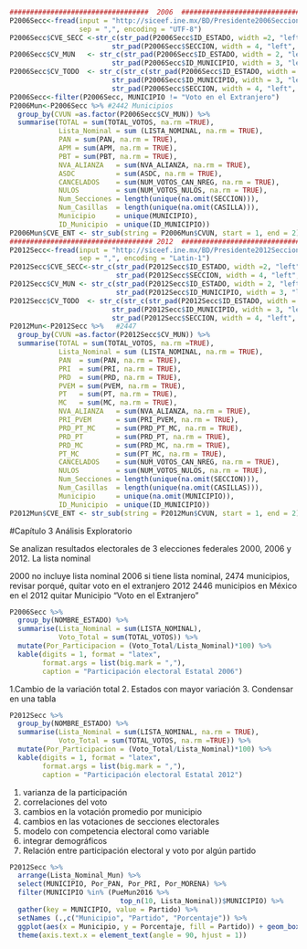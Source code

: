 ```r
##################################  2006  ###############################
P2006Secc<-fread(input = "http://siceef.ine.mx/BD/Presidente2006Seccion.csv", 
                 sep = ",", encoding = "UTF-8")
P2006Secc$CVE_SECC <-str_c(str_pad(P2006Secc$ID_ESTADO, width =2, "left", "0"),         #Estado Sección
                         str_pad(P2006Secc$SECCION, width = 4, "left", "0"))
P2006Secc$CV_MUN   <- str_c(str_pad(P2006Secc$ID_ESTADO, width = 2, "left", "0"),       #Estado Municipio
                         str_pad(P2006Secc$ID_MUNICIPIO, width = 3, "left", "0"))
P2006Secc$CV_TODO  <- str_c(str_c(str_pad(P2006Secc$ID_ESTADO, width = 2, "left", "0"), #Estado, Municipio, Sección
                         str_pad(P2006Secc$ID_MUNICIPIO, width = 3, "left", "0")), 
                         str_pad(P2006Secc$SECCION, width = 4, "left", "0"))
P2006Secc<-filter(P2006Secc, MUNICIPIO != "Voto en el Extranjero")
P2006Mun<-P2006Secc %>% #2442 Municipios 
  group_by(CVUN =as.factor(P2006Secc$CV_MUN)) %>%
  summarise(TOTAL = sum(TOTAL_VOTOS, na.rm =TRUE),
            Lista_Nominal = sum (LISTA_NOMINAL, na.rm = TRUE),
            PAN = sum(PAN, na.rm = TRUE),
            APM = sum(APM, na.rm = TRUE),
            PBT = sum(PBT, na.rm = TRUE),
            NVA_ALIANZA   = sum(NVA_ALIANZA, na.rm = TRUE),
            ASDC          = sum(ASDC, na.rm = TRUE), 
            CANCELADOS    = sum(NUM_VOTOS_CAN_NREG, na.rm = TRUE),
            NULOS         = sum(NUM_VOTOS_NULOS, na.rm = TRUE),
            Num_Secciones = length(unique(na.omit(SECCION))),
            Num_Casillas  = length(unique(na.omit(CASILLA))),
            Municipio     = unique(MUNICIPIO), 
            ID_Municipio  = unique(ID_MUNICIPIO))
P2006Mun$CVE_ENT <- str_sub(string = P2006Mun$CVUN, start = 1, end = 2)
################################### 2012  #######################################
P2012Secc<-fread(input = "http://siceef.ine.mx/BD/Presidente2012Seccion.csv", 
                 sep = ",", encoding = "Latin-1")
P2012Secc$CVE_SECC<-str_c(str_pad(P2012Secc$ID_ESTADO, width =2, "left", "0"),
                          str_pad(P2012Secc$SECCION, width = 4, "left", "0"))
P2012Secc$CV_MUN <- str_c(str_pad(P2012Secc$ID_ESTADO, width = 2, "left", "0"),
                          str_pad(P2012Secc$ID_MUNICIPIO, width = 3, "left", "0"))
P2012Secc$CV_TODO  <- str_c(str_c(str_pad(P2012Secc$ID_ESTADO, width = 2, "left", "0"), #Estado, Municipio, Sección
                         str_pad(P2012Secc$ID_MUNICIPIO, width = 3, "left", "0")), 
                         str_pad(P2012Secc$SECCION, width = 4, "left", "0"))
P2012Mun<-P2012Secc %>%   #2447
  group_by(CVUN =as.factor(P2012Secc$CV_MUN)) %>%
  summarise(TOTAL = sum(TOTAL_VOTOS, na.rm =TRUE),
            Lista_Nominal = sum (LISTA_NOMINAL, na.rm = TRUE),
            PAN  = sum(PAN, na.rm = TRUE),
            PRI  = sum(PRI, na.rm = TRUE),
            PRD  = sum(PRD, na.rm = TRUE),
            PVEM = sum(PVEM, na.rm = TRUE),
            PT   = sum(PT, na.rm = TRUE),
            MC   = sum(MC, na.rm = TRUE),
            NVA_ALIANZA   = sum(NVA_ALIANZA, na.rm = TRUE),
            PRI_PVEM      = sum(PRI_PVEM, na.rm = TRUE),
            PRD_PT_MC     = sum(PRD_PT_MC, na.rm = TRUE),
            PRD_PT        = sum(PRD_PT, na.rm = TRUE),
            PRD_MC        = sum(PRD_MC, na.rm = TRUE),
            PT_MC         = sum(PT_MC, na.rm = TRUE),
            CANCELADOS    = sum(NUM_VOTOS_CAN_NREG, na.rm = TRUE),
            NULOS         = sum(NUM_VOTOS_NULOS, na.rm = TRUE),
            Num_Secciones = length(unique(na.omit(SECCION))),
            Num_Casillas  = length(unique(na.omit(CASILLAS))),
            Municipio     = unique(na.omit(MUNICIPIO)), 
            ID_Municipio  = unique(ID_MUNICIPIO))
P2012Mun$CVE_ENT <- str_sub(string = P2012Mun$CVUN, start = 1, end = 2)
```
#Capítulo 3 Análisis Exploratorio 


\subsection{Participación Electoral a nivel Estatal}

Se analizan resultados electorales de 3 elecciones federales 2000, 2006 y 2012. La lista nominal 

2000 no incluye lista nominal
2006 si tiene lista nominal, 2474 municipios, revisar porqué, quitar voto en el extranjero 
2012 2446 municipios en México en el 2012
quitar  Municipio "Voto en el Extranjero"

```r
P2006Secc %>% 
  group_by(NOMBRE_ESTADO) %>%
  summarise(Lista_Nominal = sum(LISTA_NOMINAL),
            Voto_Total = sum(TOTAL_VOTOS)) %>%
  mutate(Por_Participacion = (Voto_Total/Lista_Nominal)*100) %>%
  kable(digits = 1, format = "latex", 
        format.args = list(big.mark = ","), 
        caption = "Participación electoral Estatal 2006") 
```

1.Cambio de la variación total
2. Estados con mayor variación
3. Condensar en una tabla

```r
P2012Secc %>% 
  group_by(NOMBRE_ESTADO) %>%
  summarise(Lista_Nominal = sum(LISTA_NOMINAL, na.rm = TRUE),
            Voto_Total = sum(TOTAL_VOTOS, na.rm =TRUE)) %>%
  mutate(Por_Participacion = (Voto_Total/Lista_Nominal)*100) %>%
  kable(digits = 1, format = "latex", 
        format.args = list(big.mark = ","), 
        caption = "Participación electoral Estatal 2012") 
```

1. varianza de la participación
2. correlaciones del voto 
3. cambios en la votación promedio por municipio
4. cambios en las votaciones de secciones electorales
5. modelo con competencia electoral como variable
6. integrar demográficos
7. Relación entre participación electoral y voto por algún partido 



```r
P2012Secc %>%
  arrange(Lista_Nominal_Mun) %>%
  select(MUNICIPIO, Por_PAN, Por_PRI, Por_MORENA) %>%
  filter(MUNICIPIO %in% (PueMun2016 %>%
                           top_n(10, Lista_Nominal))$MUNICIPIO) %>%
  gather(key = MUNICIPIO, value = Partido) %>%
  setNames (.,c("Municipio", "Partido", "Porcentaje")) %>%
  ggplot(aes(x = Municipio, y = Porcentaje, fill = Partido)) + geom_boxplot() + 
  theme(axis.text.x = element_text(angle = 90, hjust = 1))
```


\subsection{Participación Electoral a nivel Municipal}
